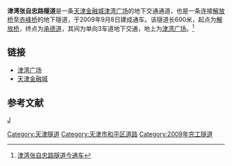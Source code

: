{{Infobox tunnel
|name=津湾张自忠路隧道
|length={{convert|600|m}}
|location=[[中华人民共和国|中华人民共和国]][[天津市|天津市]][[和平区_(天津市)|和平区]]
|start=[[解放桥_(天津)|解放桥]]
|end=[[承德道|承德道]]
|open={{start date|2009|9|8}}
}}
'''津湾张自忠路隧道'''是一条[[天津金融城|天津金融城]][[津湾广场|津湾广场]]的地下交通通道，也是一条连接[[解放桥_(天津)|解放桥]]至[[赤峰桥|赤峰桥]]的地下隧道，于2009年9月8日建成通车。该隧道长600米，起点为[[解放桥_(天津)|解放桥]]，终点为[[承德道|承德道]]，其间为单向3车道地下交通，地上为[[津湾广场|津湾广场]]。<ref>[http://www.jwb.com.cn/bhzb/html/2009-09/08/content_375006.htm 津湾张自忠路隧道今通车]{{dead link|date=2018年3月 |bot=InternetArchiveBot |fix-attempted=yes }}</ref>

== 链接 ==
*[[津湾广场|津湾广场]]
*[[天津金融城|天津金融城]]

==参考文献==
{{reflist}}

{{天津小作品}}
{{天津桥隧}}
[[Category:天津隧道|Category:天津隧道]]
[[Category:天津市和平区道路|Category:天津市和平区道路]]
[[category:中国公路隧道|J]]
[[Category:2009年完工隧道|Category:2009年完工隧道]]